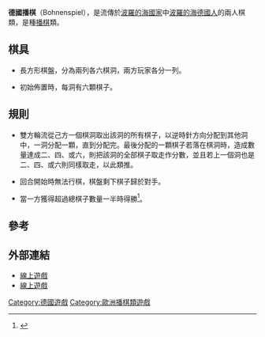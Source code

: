 '''德國播棋'''（Bohnenspiel），是流傳於[[波羅的海國家|波羅的海國家]]中[[波羅的海德國人|波羅的海德國人]]的兩人棋類，是種[[播棋|播棋]]類。

== 棋具 ==

*長方形棋盤，分為兩列各六棋洞，兩方玩家各分一列。

*初始佈置時，每洞有六顆棋子。

==規則==

*雙方輪流從己方一個棋洞取出該洞的所有棋子，以逆時針方向分配到其他洞中，一洞分配一顆，直到分配完。最後分配的一顆棋子若落在棋洞時，造成數量達成二、四、或六，則把該洞的全部棋子取走作分數，並且若上一個洞也是二、四、或六則同樣取走，以此類推。

*回合開始時無法行棋，棋盤剩下棋子歸於對手。

*當一方獲得超過總棋子數量一半時得勝<ref>{{Cite web |url=http://www.iggamecenter.com/info/en/bohnenspiel.html |title=Bohnenspiel Rules |accessdate=2010-10-18 |archive-date=2011-10-05 |archive-url=https://web.archive.org/web/20111005003342/http://www.iggamecenter.com/info/en/bohnenspiel.html |dead-url=no }}</ref>。

==參考==
<div class="references-small">
<references/>
</div>

==外部連結==

*[http://www.alewand.de/javascript/bohnen/roure.htm 線上遊戲] {{Wayback|url=http://www.alewand.de/javascript/bohnen/roure.htm |date=20110104053832 }}
*[https://web.archive.org/web/20110516233838/http://www.langeneggers.ch/Spiele_b/Bohnen/bohnen.htm 線上遊戲]

[[Category:德國遊戲|Category:德國遊戲]]
[[Category:歐洲播棋類遊戲|Category:歐洲播棋類遊戲]]